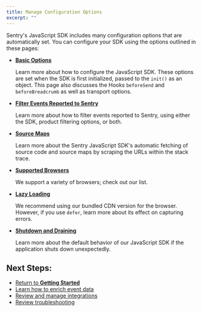 ```yaml
---
title: Manage Configuration Options
excerpt: ""
---
```


Sentry's JavaScript SDK includes many configuration options that are automatically set. You can configure your SDK using the options outlined in these pages:

- **[Basic Options](/sdks/javascript/config/basics)** 

    Learn more about how to configure the JavaScript SDK. These options are set when the SDK is first initialized, passed to the `init()` as an object. This page also discusses the Hooks `beforeSend` and `beforeBreadcrumb` as well as transport options.

- **[Filter Events Reported to Sentry](/sdks/javascript/config/filter)**

    Learn more about how to filter events reported to Sentry, using either the SDK, product filtering options, or both.

- **[Source Maps](/platforms/javascript/sourcemaps)**

    Learn more about the Sentry JavaScript SDK's automatic fetching of source code and source maps by scraping the URLs within the stack trace.

- **[Supported Browsers](/sdks/javascript/config/supported-browsers)**

    We support a variety of browsers; check out our list.

- **[Lazy Loading](/sdks/javascript/config/lazy-load-sentry)**

    We recommend using our bundled CDN version for the browser. However, if you use `defer`, learn more about its effect on capturing errors.

- **[Shutdown and Draining](/sdks/javascript/config/shutdown-drain)**

    Learn more about the default behavior of our JavaScript SDK if the application shuts down unexpectedly.
    
## Next Steps:

 - [Return to **Getting Started**](/sdks/javascript/)
 - [Learn how to enrich event data](/sdks/javascript/errors/intro)
 - [Review and manage integrations](/sdks/javascript/integrations/intro)
 - [Review troubleshooting](/sdks/javascript/troubleshooting/troubleshooting)
 